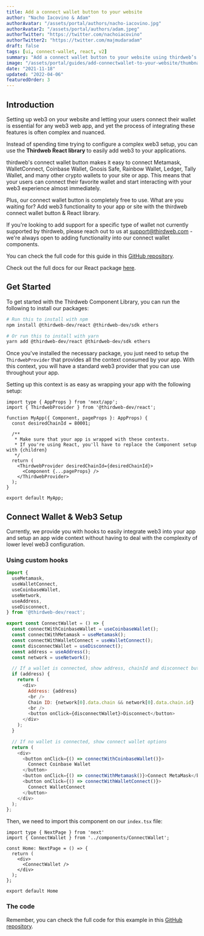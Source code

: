 ```yaml
---
title: Add a connect wallet button to your website
author: "Nacho Iacovino & Adam"
authorAvatar: "/assets/portal/authors/nacho-iacovino.jpg"
authorAvatar2: "/assets/portal/authors/adam.jpeg"
authorTwitter: "https://twitter.com/nachoiacovino"
authorTwitter2: "https://twitter.com/majmudaradam"
draft: false
tags: [ui, connect-wallet, react, v2]
summary: "Add a connect wallet button to your website using thirdweb’s React library. Allow users to easily connect their wallet to your web3 site or app"
image: "/assets/portal/guides/add-connectwallet-to-your-website/thumbnail.png"
date: "2021-11-18"
updated: "2022-04-06"
featuredOrder: 3
---
```


## Introduction

Setting up web3 on your website and letting your users connect their wallet is essential for any web3 web app, and yet the process of integrating these features is often complex and nuanced. 

Instead of spending time trying to configure a complex web3 setup, you can use the **Thirdweb React library** to easily add web3 to your applications.

thirdweb's connect wallet button makes it easy to connect Metamask, WalletConnect, Coinbase Wallet, Gnosis Safe, Rainbow Wallet, Ledger, Tally Wallet, and many other crypto wallets to your site or app. This means that your users can connect their favorite wallet and start interacting with your web3 experience almost immediately.

Plus, our connect wallet button is completely free to use. What are you waiting for? Add web3 functionality to your app or site with the thirdweb connect wallet button & React library.

If you're looking to add support for a specific type of wallet not currently supported by thirdweb, please reach out to us at [support@thirdweb.com](mailto:support@thirdweb.com) - we're always open to adding functionality into our connect wallet components.

You can check the full code for this guide in this [GitHub repository](https://github.com/thirdweb-dev/examples/tree/main/typescript/add-connect-wallet).

Check out the full docs for our React package [here](https://docs.thirdweb.com/react).

## Get Started

To get started with the Thirdweb Component Library, you can run the following to install our packages:

```bash
# Run this to install with npm
npm install @thirdweb-dev/react @thirdweb-dev/sdk ethers

# Or run this to install with yarn
yarn add @thirdweb-dev/react @thirdweb-dev/sdk ethers
```

Once you've installed the necessary package, you just need to setup the `ThirdwebProvider` that provides all the context consumed by your app. With this context, you will have a standard web3 provider that you can use throughout your app.

Setting up this context is as easy as wrapping your app with the following setup:

```tsx:pages/_app.tsx
import type { AppProps } from 'next/app';
import { ThirdwebProvider } from '@thirdweb-dev/react';

function MyApp({ Component, pageProps }: AppProps) {
  const desiredChainId = 80001;

  /**
   * Make sure that your app is wrapped with these contexts.
   * If you're using React, you'll have to replace the Component setup with {children}
   */
  return (
    <ThirdwebProvider desiredChainId={desiredChainId}>
      <Component {...pageProps} />
    </ThirdwebProvider>
  );
}

export default MyApp;
```

## Connect Wallet & Web3 Setup

Currently, we provide you with hooks to easily integrate web3 into your app and setup an app wide context without having to deal with the complexity of lower level web3 configuration.

### Using custom hooks

```tsx:components/ConnectWallet.js
import {
  useMetamask,
  useWalletConnect,
  useCoinbaseWallet,
  useNetwork,
  useAddress,
  useDisconnect,
} from '@thirdweb-dev/react';

export const ConnectWallet = () => {
  const connectWithCoinbaseWallet = useCoinbaseWallet();
  const connectWithMetamask = useMetamask();
  const connectWithWalletConnect = useWalletConnect();
  const disconnectWallet = useDisconnect();
  const address = useAddress();
  const network = useNetwork();

  // If a wallet is connected, show address, chainId and disconnect button
  if (address) {
    return (
      <div>
        Address: {address}
        <br />
        Chain ID: {network[0].data.chain && network[0].data.chain.id}
        <br />
        <button onClick={disconnectWallet}>Disconnect</button>
      </div>
    );
  }

  // If no wallet is connected, show connect wallet options
  return (
    <div>
      <button onClick={() => connectWithCoinbaseWallet()}>
        Connect Coinbase Wallet
      </button>
      <button onClick={() => connectWithMetamask()}>Connect MetaMask</button>
      <button onClick={() => connectWithWalletConnect()}>
        Connect WalletConnect
      </button>
    </div>
  );
};
```

Then, we need to import this component on our `index.tsx` file:

```tsx:pages/index.tsx
import type { NextPage } from 'next'
import { ConnectWallet } from '../components/ConnectWallet';

const Home: NextPage = () => {
  return (
    <div>
      <ConnectWallet />
    </div>
  );
};

export default Home
```

### The code

Remember, you can check the full code for this example in this [GitHub repository](https://github.com/thirdweb-dev/examples/tree/main/typescript/add-connect-wallet).
